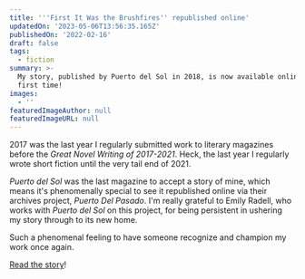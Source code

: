 ```yaml
---
title: '''First It Was the Brushfires'' republished online'
updatedOn: '2023-05-06T13:56:35.165Z'
publishedOn: '2022-02-16'
draft: false
tags:
  - fiction
summary: >-
  My story, published by Puerto del Sol in 2018, is now available online for the
  first time!
images:
  - ''
featuredImageAuthor: null
featuredImageURL: null
---
```


2017 was the last year I regularly submitted work to literary magazines before the _Great Novel Writing of 2017-2021_.
Heck, the last year I regularly wrote short fiction until the very tail end of 2021.

_Puerto del Sol_ was the last magazine to accept a story of mine, which means it's phenomenally special to see it
republished online via their archives project, _Puerto Del Pasado_. I'm really grateful to Emily Radell, who works with
_Puerto del Sol_ on this project, for being persistent in ushering my story through to its new home.

Such a phenomenal feeling to have someone recognize and champion my work once again. 

[Read the
story](https://www.puertodelsol.org/single-post/puerto-del-pasado-artifacts-from-the-archives-joel-hans-s-first-it-was-the-brushfires)!
